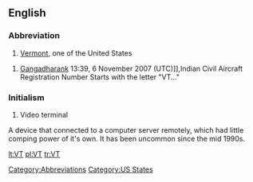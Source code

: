 ==English==

===Abbreviation===
#[[Vermont]], one of the United States

[[Category:Abbreviations]]
[[Category:US States]]
#[[VT--[[User:Gangadharank|Gangadharank]] 13:39, 6 November 2007 (UTC)]],Indian Civil Aircraft Registration Number Starts with the letter "VT..."

===Initialism===
#Video terminal
A device that connected to a computer server remotely, which had little comping power of it's own. It has been uncommon since the mid 1990s.

[[lt:VT]]
[[pl:VT]]
[[tr:VT]]